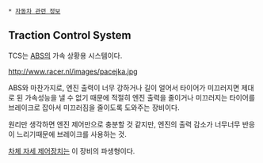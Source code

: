 * [[자동차 관련 정보]]

== Traction Control System ==

TCS는 [[ABS]]의 가속 상황용 시스템이다.

http://www.racer.nl/images/pacejka.jpg

ABS와 마찬가지로, 엔진 출력이 너무 강하거나 길이 얼어서 타이어가 미끄러지면 제대로 된 가속성능을 낼 수 없기 때문에 적절히 엔진 출력을 줄이거나 미끄러지는 타이어를 브레이크로 잡아서 미끄러짐을 줄이도록 도와주는 장비이다.

원리만 생각하면 엔진 제어만으로 충분할 것 같지만, 엔진의 출력 감소가 너무너무 반응이 느리기때문에 브레이크를 사용하는 것.

[[차체 자세 제어장치]]는 이 장비의 파생형이다.
